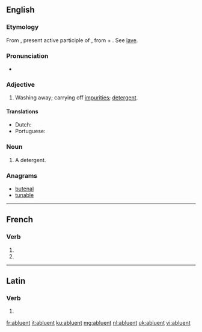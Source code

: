 ==English==

===Etymology===
From {{etyl|la|en}} {{m|la|abluēns}}, present active participle of {{m|la|abluō||I wash off or away; cleanse, purify}}, from {{term|ab||from, away from|lang=la}} + {{m|la|luō||I wash, cleanse}}. See [[lave]].

===Pronunciation===
* {{IPA|/ˈæb.lu.n̩t/|lang=en}}

===Adjective===
{{en-adj}}

# Washing away; carrying off [[impurities]]; [[detergent]].

====Translations====
{{trans-top|washing away}}
* Dutch: {{t+|nl|reinigend}}
* Portuguese: {{t|pt|abluente}}
{{trans-mid}}
{{trans-bottom}}

===Noun===
{{en-noun}}

# {{context|medicine|lang=en}} A detergent.

===Anagrams===
* [[butenal#English|butenal]]
* [[tunable#English|tunable]]

----

==French==

===Verb===
{{fr-verb-form}}

# {{inflection of|abluer||3|p|pres|indc|lang=fr}}
# {{inflection of|abluer||3|p|pres|subj|lang=fr}}

----

==Latin==

===Verb===
{{la-verb-form|abluent}}

# {{inflection of|abluō||3|p|futr|actv|indc|lang=la}}

[[fr:abluent]]
[[it:abluent]]
[[ku:abluent]]
[[mg:abluent]]
[[nl:abluent]]
[[uk:abluent]]
[[vi:abluent]]